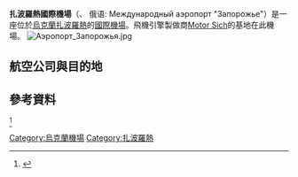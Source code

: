 {{Airport infobox
| airport_name     = 扎波羅熱國際機場<br>Zaporizhia International Airport
| nativename       = Міжнародний аеропорт Запоріжжя
| photo            = 
| photosize        = 
| caption          =
| IATA             = OZH
| ICAO             = UKDE
<center>{{Location map|Ukraine|width=275|float=center
|caption=|mark=Airplane_silhouette.svg|marksize=10
|label=OZH|position=bottom
|lat_deg=47|lat_min=52|lat_sec=01|lat_dir=N
|lon_deg=035|lon_min=18|lon_sec=57|lon_dir=E
}}<small>機場位置</small></center>
| FAA              = 
| LID              = 
| type             = 民用
| run by           = 扎波羅熱國際機場SE
| city             = {{UKR}}[[扎波羅熱|扎波羅熱]]
| distance_to_city =
| location         = {{UKR}}扎波羅熱
| elevation        = 791英尺/241米
| hub              =
| opened           = 
| closed           = 
| coordinates      = {{Coord|47|52|01|N|035|18|57|E|type:airport|display=inline,title}}
| website          = http://avia.zp.ua/
| runway1_heading  = 02/20
| runway1_feet     = 6,889
| runway1_meter    = 2,100
| runway1_surface  = 泥土
| footnotes        = 
| stat_year        = 2010
| stat_passenger   = {{decrease}}33,386（－1.7%）
| stat_cargo       = 
| stat_flight      = 1,483
| stat1-header     = 
| stat1-data       =
}}
'''扎波羅熱國際機場'''（{{Airport codes|OZH|UKDE}}、{{lang-uk|Міжнародний аеропорт Запоріжжя}} 俄语: Международный аэропорт "Запорожье"）是一座位於[[烏克蘭|烏克蘭]][[扎波羅熱|扎波羅熱]]的[[國際機場|國際機場]]。飛機引擎製做商[[Motor_Sich|Motor Sich]]的基地在此機場。
[[File:Аэропорт_Запорожья.jpg|thumb]]
==航空公司與目的地==
{{Airport-dest-list
|[[Motor_Sich航空|Motor Sich航空]]| 基輔—鮑里斯波爾
|[[烏克蘭國際航空|烏克蘭國際航空]]| 安塔利亞
|[[烏克蘭UTair航空|烏克蘭UTair航空]]| 莫斯科—伏努科沃
|[[風玫瑰航空|風玫瑰航空]]| 布爾加斯
}}

==參考資料==
<ref>{{Cite web |url=http://www.ourairports.com/airports/UKDE/pilot-info.html |title=機場資料 |access-date=2011-08-26 |archive-url=https://web.archive.org/web/20111001171803/http://www.ourairports.com/airports/UKDE/pilot-info.html |archive-date=2011-10-01 |dead-url=yes }}</ref>
{{reflist}}

{{烏克蘭機場}}

[[Category:烏克蘭機場|Category:烏克蘭機場]]
[[Category:扎波羅熱|Category:扎波羅熱]]

{{航空小作品}}